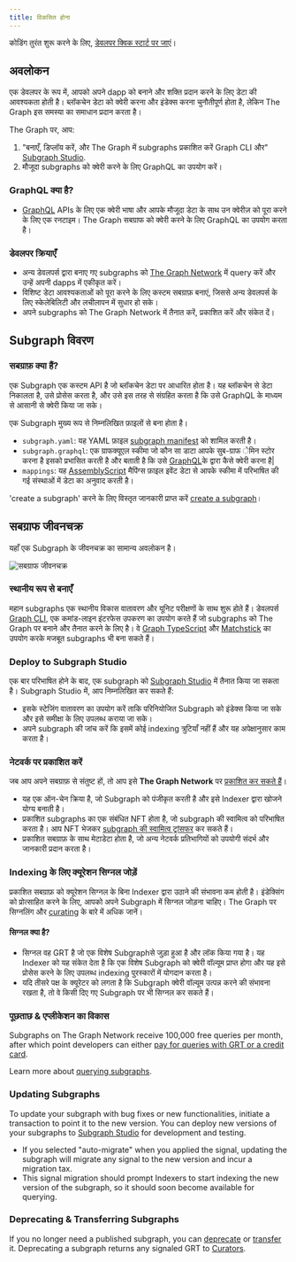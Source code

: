 ```yaml
---
title: विकसित होना
---
```


कोडिंग तुरंत शुरू करने के लिए, [डेवलपर क्विक स्टार्ट पर जाएं](/quick-start/)।

## अवलोकन

एक डेवलपर के रूप में, आपको अपने dapp को बनाने और शक्ति प्रदान करने के लिए डेटा की आवश्यकता होती है। ब्लॉकचेन डेटा को क्वेरी करना और इंडेक्स करना चुनौतीपूर्ण होता है, लेकिन The Graph इस समस्या का समाधान प्रदान करता है।

The Graph पर, आप:

1.  "बनाएँ, डिप्लॉय करें, और The Graph में subgraphs प्रकाशित करें Graph CLI और" [Subgraph Studio](https://thegraph.com/studio/).
2.  मौजूदा subgraphs को क्वेरी करने के लिए GraphQL का उपयोग करें।

### GraphQL क्या है?

- [GraphQL](https://graphql.org/learn/) APIs  के लिए एक क्वेरी भाषा और आपके मौजूदा डेटा के साथ उन क्वेरीज़ को पूरा करने के लिए एक रनटाइम। The Graph सबग्राफ को क्वेरी करने के लिए GraphQL का उपयोग करता है।

### डेवलपर क्रियाएँ

- अन्य डेवलपर्स द्वारा बनाए गए subgraphs को [The Graph Network](https://thegraph.com/explorer) में query करें और उन्हें अपनी dapps में एकीकृत करें।
- विशिष्ट डेटा आवश्यकताओं को पूरा करने के लिए कस्टम सबग्राफ़ बनाएं, जिससे अन्य डेवलपर्स के लिए स्केलेबिलिटी और लचीलापन में सुधार हो सके।
- अपने subgraphs को The Graph Network में तैनात करें, प्रकाशित करें और संकेत दें।

## Subgraph विवरण

### सबग्राफ़ क्या हैं?

एक Subgraph एक कस्टम API है जो ब्लॉकचेन डेटा पर आधारित होता है। यह ब्लॉकचेन से डेटा निकालता है, उसे प्रोसेस करता है, और उसे इस तरह से संग्रहित करता है कि उसे GraphQL के माध्यम से आसानी से क्वेरी किया जा सके।

एक Subgraph मुख्य रूप से निम्नलिखित फ़ाइलों से बना होता है।

- `subgraph.yaml`: यह YAML फ़ाइल [subgraph manifest](/developing/creating-a-subgraph/#the-subgraph-manifest) को शामिल करती है।
- `subgraph.graphql`: एक ग्राफक्यूएल स्कीमा जो कौन सा डाटा आपके सुब-ग्राफ ेमिन स्टोर करना है इसको प्रभासित करती है और बताती है कि उसे [GraphQL](/developing/creating-a-subgraph/#the-graphql-schema)के द्वारा कैसे क्वेरी करना है|
- `mappings`: यह [AssemblyScript](https://github.com/AssemblyScript/assemblyscript) मैपिंग्स फ़ाइल इवेंट डेटा से आपके स्कीमा में परिभाषित की गई संस्थाओं में डेटा का अनुवाद करती है।

'create a subgraph' करने के लिए विस्तृत जानकारी प्राप्त करें [create a subgraph](/developing/creating-a-subgraph/)।

## सबग्राफ जीवनचक्र

यहाँ एक Subgraph के जीवनचक्र का सामान्य अवलोकन है।

![सबग्राफ जीवनचक्र](/img/subgraph-lifecycle.png)

### स्थानीय रूप से बनाएँ

महान subgraphs एक स्थानीय विकास वातावरण और यूनिट परीक्षणों के साथ शुरू होते हैं। डेवलपर्स [Graph CLI](https://github.com/graphprotocol/graph-tooling/tree/main/packages/cli), एक कमांड-लाइन इंटरफेस उपकरण का उपयोग करते हैं जो subgraphs को The Graph पर बनाने और तैनात करने के लिए है। वे [Graph TypeScript](/developing/graph-ts/) और [Matchstick](/developing/unit-testing-framework/) का उपयोग करके मजबूत subgraphs भी बना सकते हैं।

### Deploy to Subgraph Studio

एक बार परिभाषित होने के बाद, एक subgraph को [Subgraph Studio](/deploying/deploying-a-subgraph-to-studio/) में तैनात किया जा सकता है। Subgraph Studio में, आप निम्नलिखित कर सकते हैं:

- इसके स्टेजिंग वातावरण का उपयोग करें ताकि परिनियोजित Subgraph को इंडेक्स किया जा सके और इसे समीक्षा के लिए उपलब्ध कराया जा सके।
- अपने subgraph की जांच करें कि इसमें कोई indexing त्रुटियाँ नहीं हैं और यह अपेक्षानुसार काम करता है।

### नेटवर्क पर प्रकाशित करें

जब आप अपने सबग्राफ़ से संतुष्ट हों, तो आप इसे **The Graph Network** पर [प्रकाशित कर सकते हैं](/publishing/publishing-a-subgraph/)।

- यह एक ऑन-चेन क्रिया है, जो Subgraph को पंजीकृत करती है और इसे Indexer द्वारा खोजने योग्य बनाती है।
- प्रकाशित subgraphs का एक संबंधित NFT होता है, जो subgraph की स्वामित्व को परिभाषित करता है। आप NFT भेजकर [subgraph की स्वामित्व ट्रांसफर](/managing/transfer-a-subgraph/) कर सकते हैं।
- प्रकाशित सबग्राफ़ के साथ मेटाडेटा होता है, जो अन्य नेटवर्क प्रतिभागियों को उपयोगी संदर्भ और जानकारी प्रदान करता है।

### Indexing के लिए क्यूरेशन सिग्नल जोड़ें

प्रकाशित सबग्राफ़ को क्यूरेशन सिग्नल के बिना Indexer द्वारा उठाने की संभावना कम होती है। इंडेक्सिंग को प्रोत्साहित करने के लिए, आपको अपने Subgraph में सिग्नल जोड़ना चाहिए। The Graph पर सिग्नलिंग और [curating](/network/curating/) के बारे में अधिक जानें।

#### सिग्नल क्या है?

- सिग्नल वह GRT है जो एक विशेष Subgraphसे जुड़ा हुआ है और लॉक किया गया है। यह Indexer को यह संकेत देता है कि एक विशेष Subgraph को क्वेरी वॉल्यूम प्राप्त होगा और यह इसे प्रोसेस करने के लिए उपलब्ध indexing पुरस्कारों में योगदान करता है।
- यदि तीसरे पक्ष के क्यूरेटर को लगता है कि Subgraph क्वेरी वॉल्यूम उत्पन्न करने की संभावना रखता है, तो वे किसी दिए गए Subgraph पर भी सिग्नल कर सकते हैं।

### पूछताछ & एप्लीकेशन का विकास

Subgraphs on The Graph Network receive 100,000 free queries per month, after which point developers can either [pay for queries with GRT or a credit card](/billing/).

Learn more about [querying subgraphs](/querying/querying-the-graph/).

### Updating Subgraphs

To update your subgraph with bug fixes or new functionalities, initiate a transaction to point it to the new version. You can deploy new versions of your subgraphs to [Subgraph Studio](https://thegraph.com/studio/) for development and testing.

- If you selected "auto-migrate" when you applied the signal, updating the subgraph will migrate any signal to the new version and incur a migration tax.
- This signal migration should prompt Indexers to start indexing the new version of the subgraph, so it should soon become available for querying.

### Deprecating & Transferring Subgraphs

If you no longer need a published subgraph, you can [deprecate](/managing/deprecate-a-subgraph/) or [transfer](/managing/transfer-a-subgraph/) it. Deprecating a subgraph returns any signaled GRT to [Curators](/network/curating/).
